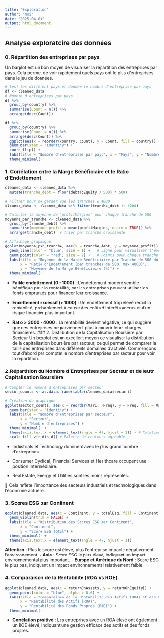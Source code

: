 ```yaml
---
title: "Exploration"
author: "moi"
date: "2025-04-03"
output: html_document
---
```


## Analyse exploratoire des données

### 0. Répartition des entreprises par pays

Un barplot est un bon moyen de visualiser la répartition des entreprises par pays. Cela permet de voir rapidement quels pays ont le plus d'entreprises dans le jeu de données.

```r
# test les différent pays et donnée le nombre d'entreprise par pays
df <- cleaned_data
# Nombre d'entreprises par pays
df %>%
  group_by(country) %>%
  summarise(Count = n()) %>%
  arrange(desc(Count))

df %>%
  group_by(country) %>%
  summarise(Count = n()) %>%
  arrange(desc(Count)) %>%
  ggplot(aes(x = reorder(country, Count), y = Count, fill = country)) +
  geom_bar(stat = "identity") +
  coord_flip() +
  labs(title = "Nombre d'entreprises par pays", x = "Pays", y = "Nombre d'entreprises") +
  theme_minimal()
```

### 1. Corrélation entre la Marge Bénéficiaire et le Ratio d'Endettement

```r
cleaned_data <- cleaned_data %>%
  mutate(tranche_debt = floor(debtToEquity / 500) * 500) 

# Filtrer pour ne garder que les tranches ≤ 4000
cleaned_data <- cleaned_data %>% filter(tranche_debt <= 4000)

# Calculer la moyenne de "profitMargins" pour chaque tranche de 500
moyenne_par_tranche <- cleaned_data %>%
  group_by(tranche_debt) %>%
  summarise(moyenne_profit = mean(profitMargins, na.rm = TRUE)) %>%
  arrange(tranche_debt)  # Trier par tranche croissante

# Affichage graphique
ggplot(moyenne_par_tranche, aes(x = tranche_debt, y = moyenne_profit)) +
  geom_line(color = "blue", size = 1) +   # Ligne pour visualiser l'évolution
  geom_point(color = "red", size = 2) +   # Points pour chaque tranche
  labs(title = "Moyenne de la Marge Bénéficiaire par Tranche de 500 du Ratio d'Endettement",
       x = "Ratio d'Endettement (par tranches de 500, max 4000)",
       y = "Moyenne de la Marge Bénéficiaire (%)") +
  theme_minimal()
```

-   **Faible endettement (0 - 1000)** : L’endettement modéré semble bénéfique pour la rentabilité, car les entreprises peuvent utiliser les fonds empruntés pour financer leur croissance.

-   **Endettement excessif (\> 1000)** : Un endettement trop élevé réduit la rentabilité, probablement à cause des coûts d’intérêts accrus et d’un risque financier plus important.

-   **Ratio \> 3000 - 4000** : La rentabilité devient négative, ce qui suggère que ces entreprises ne parviennent plus à couvrir leurs charges financières. \### 2. Distribution de la Capitalisation Boursière par Secteur Un boxplot est un excellent moyen de visualiser la distribution de la capitalisation boursière par secteur, ce qui permet de comparer la taille des entreprises dans différents domaines d'activité. Commençons tout d'abord par compter le nombre d'entreprises par secteur pour voir la répartition.


### 2.Répartition du Nombre d'Entreprises par Secteur et de leutr Capitalisation Boursière

```r
# Compter le nombre d'entreprises par secteur
sector_counts <- as.data.frame(table(cleaned_data$sector))

# Création du graphique
ggplot(sector_counts, aes(x = reorder(Var1, -Freq), y = Freq, fill = Var1)) +
  geom_bar(stat = "identity") +
  labs(title = "Nombre d'entreprises par secteur",
       x = "Secteur",
       y = "Nombre d'entreprises") +
  theme_minimal() +
  theme(axis.text.x = element_text(angle = 45, hjust = 1)) + # Rotation des labels pour lisibilité
  scale_fill_viridis_d() # Palette de couleurs agréable
```

- Industrials et Technology dominent avec le plus grand nombre d'entreprises.

- Consumer Cyclical, Financial Services et Healthcare occupent une position intermédiaire.

- Real Estate, Energy et Utilities sont les moins représentés.

🔹 Cela reflète l'importance des secteurs industriels et technologiques dans l'économie actuelle.

### 3. Scores ESG par Continent

```r
ggplot(cleaned_data, aes(x = Continent, y = totalEsg, fill = Continent)) +
  geom_violin(trim = FALSE) +
  labs(title = "Distribution des Scores ESG par Continent",
       x = "Continent",
       y = "Score ESG Total") +
  theme_minimal() +
  theme(axis.text.x = element_text(angle = 45, hjust = 1))
```

**Attention** : Plus le score est élevé, plus l'entreprise impacte négativement l'environnement.
-   **Asie** : Score ESG le plus élevé, indiquant un impact environnemental
plus important.
-   **Europe et Amérique du Nord** : Score ESG le plus bas, indiquant un impact environnemental relativement faible.

### 4. Comparaison de la Rentabilité (ROA vs ROE)

```r
ggplot(cleaned_data, aes(x = returnOnAssets, y = returnOnEquity)) +
  geom_point(color = "blue", alpha = 0.6) +
  labs(title = "Comparaison de la Rentabilité des Actifs (ROA) et des Fonds Propres (ROE)",
       x = "Rentabilité des Actifs (ROA)",
       y = "Rentabilité des Fonds Propres (ROE)") +
  theme_minimal()
```
-   **Corrélation positive** : Les entreprises avec un ROA élevé ont également un ROE élevé, indiquant une gestion efficace des actifs et des fonds propres.
